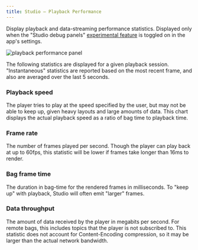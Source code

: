 ```yaml
---
title: Studio – Playback Performance
---
```


Display playback and data-streaming performance statistics. Displayed only when the "Studio debug panels" [experimental feature](/docs/studio/app-concepts/preferences#experimental-features) is toggled on in the app's settings.

![playback performance panel](/img/docs/studio/panels/studio-playback-performance/panel.webp)

The following statistics are displayed for a given playback session. "Instantaneous" statistics are reported based on the most recent frame, and also are averaged over the last 5 seconds.

### Playback speed

The player tries to play at the speed specified by the user, but may not be able to keep up, given heavy layouts and large amounts of data. This chart displays the actual playback speed as a ratio of bag time to playback time.

### Frame rate

The number of frames played per second. Though the player can play back at up to 60fps, this statistic will be lower if frames take longer than 16ms to render.

### Bag frame time

The duration in bag-time for the rendered frames in milliseconds. To "keep up" with playback, Studio will often emit "larger" frames.

### Data throughput

The amount of data received by the player in megabits per second. For remote bags, this includes topics that the player is not subscribed to.
This statistic does not account for Content-Encoding compression, so it may be larger than the actual network bandwidth.
